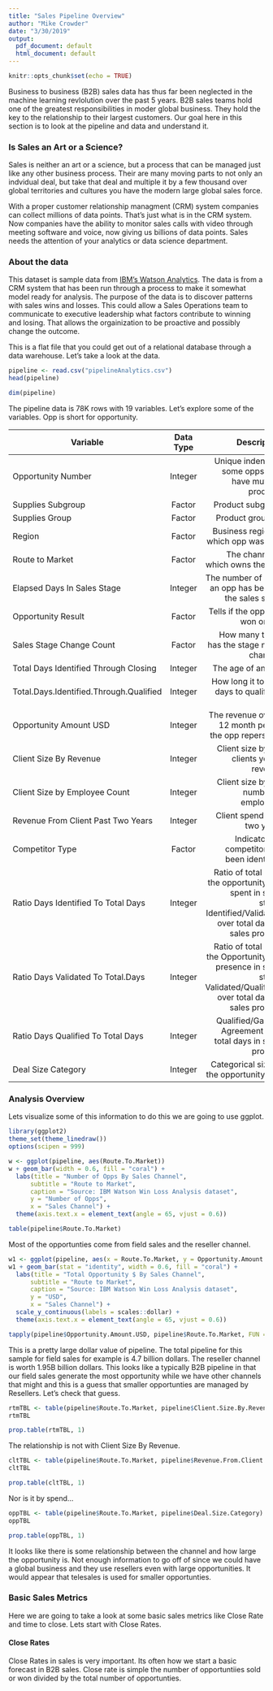 ```yaml
---
title: "Sales Pipeline Overview"
author: "Mike Crowder"
date: "3/30/2019"
output:
  pdf_document: default
  html_document: default
---
```


```r
knitr::opts_chunk$set(echo = TRUE)
```

Business to business (B2B) sales data has thus far been neglected in the machine learning revlolution over the past 5 years. B2B sales teams hold one of the greatest responsibilities in moder global business. They hold the key to the relationship to their largest customers. Our goal here in this section is to look at the pipeline and data and understand it.

### Is Sales an Art or a Science?

Sales is neither an art or a science, but a process that can be managed just like any other business process. Their are many moving parts to not only an indvidual deal, but take that deal and multiple it by a few thousand over global territories and cultures you have the modern large global sales force.

With a proper customer relationship managment (CRM) system companies can collect millions of data points. That's just what is in the CRM system. Now companies have the ability to monitor sales calls with video through meeting software and voice, now giving us billions of data points. Sales needs the attention of your analytics or data science department.

### About the data

This dataset is sample data from [IBM's Watson Analytics](https://www.ibm.com/communities/analytics/watson-analytics-blog/sales-win-loss-sample-dataset/). The data is from a CRM system that has been run through a process to make it somewhat model ready for analysis. The purpose of the data is to discover patterns with sales wins and losses. This could allow a Sales Operations team to communicate to executive leadership what factors contribute to winning and losing. That allows the orgainization to be proactive and possibly change the outcome.

This is a flat file that you could get out of a relational database through a data warehouse. Let's take a look at the data.
```r
pipeline <- read.csv("pipelineAnalytics.csv")
head(pipeline)
```
```r
dim(pipeline)
```

The pipeline data is 78K rows with 19 variables. Let's explore some of the variables. Opp is short for opportunity.

| Variable | Data Type | Description |
| ------------- |:-------------:| -----:|
| Opportunity Number | Integer | Unique indentifier some opps may have mutliple products|
| Supplies Subgroup | Factor | Product subgroup |
| Supplies Group | Factor | Product grouping |
| Region | Factor | Business region in which opp was sold |
| Route to Market | Factor | The channel in which owns the opp |
| Elapsed Days In Sales Stage | Integer | The number of days an opp has been in the sales stage |
| Opportunity Result | Factor | Tells if the opp was won or lost |
| Sales Stage Change Count | Factor | How many times has the stage name changed |
| Total Days Identified Through Closing | Integer | The age of an opp |
| Total.Days.Identified.Through.Qualified | Integer | How long it took in days to qualify an opp |
| Opportunity Amount USD | Integer | The revenue over a 12 month period the opp repersents |
| Client Size By Revenue | Integer | Client size by the clients yearly revenue |
| Client Size by Employee Count | Integer | Client size by the number of employees |
| Revenue From Client Past Two Years | Integer | Client spend past two years |
| Competitor Type | Factor | Indicator if a competitor has been identified |
| Ratio Days Identified To Total Days | Integer | Ratio of total days the opportunity has spent in sales stage: Identified/Validating over total days in sales process |
| Ratio Days Validated To Total.Days | Integer | Ratio of total days the Opportunity has presence in sales stage: Validated/Qualifying over total days in sales process |
| Ratio Days Qualified To Total Days | Integer | Qualified/Gaining Agreement over total days in sales process |
| Deal Size Category | Integer | Categorical size of the opportunity size |

### Analysis Overview

Lets visualize some of this information to do this we are going to use ggplot.

```r
library(ggplot2)
theme_set(theme_linedraw())
options(scipen = 999)
```

```r
w <- ggplot(pipeline, aes(Route.To.Market))
w + geom_bar(width = 0.6, fill = "coral") +
  labs(title = "Number of Opps By Sales Channel",
      subtitle = "Route to Market",
      caption = "Source: IBM Watson Win Loss Analysis dataset",
      y = "Number of Opps",
      x = "Sales Channel") +
  theme(axis.text.x = element_text(angle = 65, vjust = 0.6))
```
```r
table(pipeline$Route.To.Market)
```
Most of the opportunties come from field sales and the reseller channel.

```r
w1 <- ggplot(pipeline, aes(x = Route.To.Market, y = Opportunity.Amount.USD))
w1 + geom_bar(stat = "identity", width = 0.6, fill = "coral") +
  labs(title = "Total Opportunity $ By Sales Channel",
      subtitle = "Route to Market",
      caption = "Source: IBM Watson Win Loss Analysis dataset",
      y = "USD",
      x = "Sales Channel") +
  scale_y_continuous(labels = scales::dollar) +
  theme(axis.text.x = element_text(angle = 65, vjust = 0.6))
```
```r
tapply(pipeline$Opportunity.Amount.USD, pipeline$Route.To.Market, FUN = sum)
```

This is a pretty large dollar value of pipeline. The total pipeline for this sample for field sales for example is 4.7 billion dollars. The reseller channel is worth 1.95B billion dollars. This looks like a typically B2B pipeline in that our field sales generate the most opportunity while we have other channels that might and this is a guess that smaller opportunties are managed by Resellers. Let's check that guess.


```r
rtmTBL <- table(pipeline$Route.To.Market, pipeline$Client.Size.By.Revenue)
rtmTBL
```

```r
prop.table(rtmTBL, 1)
```

The relationship is not with Client Size By Revenue.

```r
cltTBL <- table(pipeline$Route.To.Market, pipeline$Revenue.From.Client.Past.Two.Years)
cltTBL
```

```r
prop.table(cltTBL, 1)
```

Nor is it by spend...
```r
oppTBL <- table(pipeline$Route.To.Market, pipeline$Deal.Size.Category)
oppTBL
```

```r
prop.table(oppTBL, 1)
```

It looks like there is some relationship between the channel and how large the opportunity is. Not enough information to go off of since we could have a global business and they use resellers even with large opportunities. It would appear that telesales is used for smaller opportunties.

### Basic Sales Metrics

Here we are going to take a look at some basic sales metrics like Close Rate and time to close. Lets start with Close Rates.

#### Close Rates

Close Rates in sales is very important. Its often how we start a basic forecast in B2B sales. Close rate is simple the number of opportuntiies sold or won divided by the total number of opportunties.